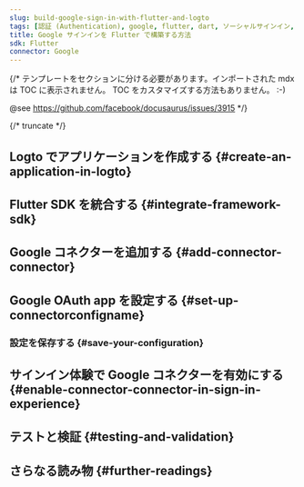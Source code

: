 ```yaml
---
slug: build-google-sign-in-with-flutter-and-logto
tags: [認証 (Authentication), google, flutter, dart, ソーシャルサインイン, サインイン, ログイン]
title: Google サインインを Flutter で構築する方法
sdk: Flutter
connector: Google
---
```


{/*
  テンプレートをセクションに分ける必要があります。インポートされた mdx は TOC に表示されません。
  TOC をカスタマイズする方法もありません。 :-)

  @see https://github.com/facebook/docusaurus/issues/3915
*/}




{/* truncate */}

<Intro connector={connector} sdk="Flutter" link="https://flutter.dev" />

## Logto でアプリケーションを作成する \{#create-an-application-in-logto}

<CreateApplication type="ネイティブアプリ" framework="Flutter" />

## Flutter SDK を統合する \{#integrate-framework-sdk}

<IntegrateSdk />

## Google コネクターを追加する \{#add-connector-connector}

<AddSocialConnector connector={connector} framework="Flutter" />

## Google OAuth app を設定する \{#set-up-connectorconfigname}

<ConnectorGuide />

### 設定を保存する \{#save-your-configuration}

<SaveYourConfiguration connector={connector} />

## サインイン体験で Google コネクターを有効にする \{#enable-connector-connector-in-sign-in-experience}

<EnableSocialConnector connector={connector} />

## テストと検証 \{#testing-and-validation}

<TestingAndValidation connector={connector} sdk="Flutter" />

## さらなる読み物 \{#further-readings}

<FurtherReadings />
